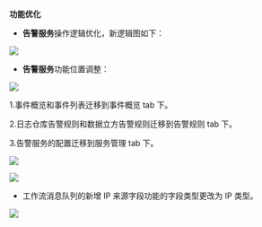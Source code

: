 **功能优化**

* **告警服务**操作逻辑优化，新逻辑图如下：

![](https://pandora-kibana.qiniu.com/alert/new_logic_graphic.png)

* **告警服务**功能位置调整：

![](https://pandora-kibana.qiniu.com/alert/alert_service_tab.png)

1.事件概览和事件列表迁移到事件概览 tab 下。

2.日志仓库告警规则和数据立方告警规则迁移到告警规则 tab 下。

3.告警服务的配置迁移到服务管理 tab 下。

![](https://pandora-kibana.qiniu.com/alert/alert_service_new.png)

![](https://pandora-kibana.qiniu.com/alert_service_config.png)

* 工作流消息队列的新增 IP 来源字段功能的字段类型更改为 IP 类型。

![](https://pandora-kibana.qiniu.com/workflow/ip_type.png)